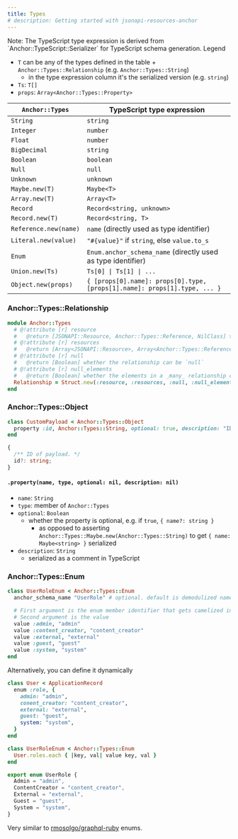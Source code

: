 ```yaml
---
title: Types
# description: Getting started with jsonapi-resources-anchor
---
```



<Callout>
  Note: The TypeScript type expression is derived from
  `Anchor::TypeScript::Serializer` for TypeScript schema generation.
</Callout>

<Callout>
Legend

- `T` can be any of the types defined in the table + `Anchor::Types::Relationship` (e.g. `Anchor::Types::String`)
  - in the type expression column it's the serialized version (e.g. `string`)
- `Ts`: `T[]`
- `props`: `Array<Anchor::Types::Property>`

</Callout>

| `Anchor::Types`       | TypeScript type expression                                                |
| --------------------- | ------------------------------------------------------------------------- |
| `String`              | `string`                                                                  |
| `Integer`             | `number`                                                                  |
| `Float`               | `number`                                                                  |
| `BigDecimal`          | `string`                                                                  |
| `Boolean`             | `boolean`                                                                 |
| `Null`                | `null`                                                                    |
| `Unknown`             | `unknown`                                                                 |
| `Maybe.new(T)`        | `Maybe<T>`                                                                |
| `Array.new(T)`        | `Array<T>`                                                                |
| `Record`              | `Record<string, unknown>`                                                 |
| `Record.new(T)`       | `Record<string, T>`                                                       |
| `Reference.new(name)` | `name` (directly used as type identifier)                                 |
| `Literal.new(value)`  | `"#{value}"` if `string`, else `value.to_s`                               |
| `Enum`                | `Enum.anchor_schema_name` (directly used as type identifier)              |
| `Union.new(Ts)`       | `Ts[0] \| Ts[1] \| ...`                                                   |
| `Object.new(props)`   | `{ [props[0].name]: props[0].type, [props[1].name]: props[1].type, ... }` |

### Anchor::Types::Relationship

```rb
module Anchor::Types
  # @!attribute [r] resource
  #   @return [JSONAPI::Resource, Anchor::Types::Reference, NilClass] the associated resource
  # @!attribute [r] resources
  #   @return [Array<JSONAPI::Resource>, Array<Anchor::Types::Reference>, NilClass] union of associated resources
  # @!attribute [r] null
  #   @return [Boolean] whether the relationship can be `null`
  # @!attribute [r] null_elements
  #   @return [Boolean] whether the elements in a _many_ relationship can be `null`
  Relationship = Struct.new(:resource, :resources, :null, :null_elements, keyword_init: true)
end
```

### Anchor::Types::Object

```rb
class CustomPayload < Anchor::Types::Object
  property :id, Anchor::Types::String, optional: true, description: "ID of payload."
end
```

```ts title="serlialization output"
{
  /** ID of payload. */
  id?: string;
}
```

#### `.property(name, type, optional: nil, description: nil)`

- `name`: `String`
- `type`: member of `Anchor::Types`
- `optional`: `Boolean`
  - whether the property is optional, e.g. if `true`, `{ name?: string }`
    - as opposed to asserting `Anchor::Types::Maybe.new(Anchor::Types::String)` to get `{ name: Maybe<string> }` serialized
- `description`: `String`
  - serialized as a comment in TypeScript

### Anchor::Types::Enum

```ruby
class UserRoleEnum < Anchor::Types::Enum
  anchor_schema_name "UserRole" # optional. default is demodulized name minus Enum

  # First argument is the enum member identifier that gets camelized in TypeScript serializer
  # Second argument is the value
  value :admin, "admin"
  value :content_creator, "content_creator"
  value :external, "external"
  value :guest, "guest"
  value :system, "system"
end
```

Alternatively, you can define it dynamically

```ruby
class User < ApplicationRecord
  enum :role, {
    admin: "admin",
    conent_creator: "content_creator",
    external: "external",
    guest: "guest",
    system: "system",
  }
end

class UserRoleEnum < Anchor::Types::Enum
  User.roles.each { |key, val| value key, val }
end
```

```ts title="serlialization output"
export enum UserRole {
  Admin = "admin",
  ContentCreator = "content_creator",
  External = "external",
  Guest = "guest",
  System = "system",
}
```

Very similar to
[rmosolgo/graphql-ruby](https://github.com/rmosolgo/graphql-ruby) enums.
